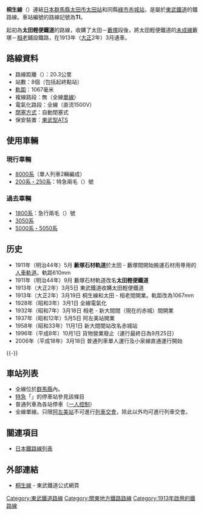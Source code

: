 {{noteTA
|G1=Railway}}
{{Infobox 鐵道路線
|日文原名=桐生線
|平假名=きりゅうせん
|羅馬拼音=Kiryū sen
|路線名稱=[[File:Tōbu_Tetsudō_Logo.svg|30px]] 桐生線
|路線顏色=#f00
|標誌=File:Tobu Isesaki Line (TI) symbol.svg
|標誌大小=40px
|圖片=Ltd. Exp. Ryomo and Mt.Akagi.jpg
|圖片大小=300px
|圖片說明=[[赤城山_(日本)|赤城山]]前方行走的特急兩毛（[[藪塚站|藪塚]]附近）
|所在地={{JPN}}[[群馬縣|群馬縣]]
|起點=[[太田站_(群馬縣)|太田站]]
|終點=[[赤城站|赤城站]]
|站數=8個
|載客量=
|每日使用人數=
|路線記號=[[File:Tobu_Isesaki_Line_(TI)_symbol.svg|20px]] TI
|通車=1911年5月（藪塚石材軌道）<br />1913年3月19日（東武桐生線）
|最終延伸=1932年3月18日
|擁有者=[[File:Tōbu_Tetsudō_Logo.svg|30px]] [[東武鐵道|東武鐵道]]
|營運者=[[File:Tōbu_Tetsudō_Logo.svg|30px]] 東武鐵道
|車輛基地=
|使用車輛=參見[[#使用車輛|使用車輛]]
|路線距離=20.3公里
|營業距離=
|軌距=1,067毫米
|軌道數量=[[單線鐵路|單線]]
|電氣化方式=[[直流電|直流電]]1,500 [[伏特|V]] [[高架電纜|高架電纜]]
|最大坡度=
|最小曲線半徑=
|閉塞方式=自動閉塞式
|保安裝置=[[自動列車停止裝置|東武形ATS]]
|最高速度=
|路線圖={{東武鐵道RDT/桐生線}}
}}
'''桐生線'''（{{jpn|j=桐生線|hg=きりゅうせん|rm=Kiryū sen|f=y}}）連結[[日本|日本]][[群馬縣|群馬縣]][[太田市|太田市]][[太田站_(群馬縣)|太田站]]和同縣[[綠市|綠市]][[赤城站|赤城站]]，是屬於[[東武鐵道|東武鐵道]]的鐵路線。車站編號的路線記號為'''TI'''。

起初為'''太田輕便鐵道'''的路線，收購了太田－[[藪塚站|藪塚]]段後，將太田輕便鐵道的[[未成線|未成線]]藪塚－[[相老站|相老]]鋪設鐵路，在1913年（[[大正|大正]]2年）3月通車。

== 路線資料 ==
* 路線距離（{{link-ja|營業距離|営業キロ}}）：20.3公里
* 站數：8個（包括起終點站）
* [[軌距|軌距]]：1067毫米
* 複線路段：無（全線[[單線鐵路|單線]]）
* 電氣化路段：全線（直流1500V）
* [[閉塞_(鐵路)|閉塞方式]]：自動閉塞式
* 保安裝置：[[自動列車停止裝置#東武鉄道TSP式（多変周式・パターン照査型）・東京都交通局T形ATS|東武型ATS]]

== 使用車輛 ==
=== 現行車輛 ===
*[[東武8000系電車|8000系]]（單人列車2輛編成）
*[[東武200系電車|200系・250系]]：特急兩毛（{{lang|ja|りょうもう}}）號

=== 過去車輛 ===
*[[東武1800系電車|1800系]]：急行兩毛（{{lang|ja|りょうもう}}）號
*[[東武3000系電車|3050系]]
*[[東武5000系電車|5000系・5050系]]

== 历史 ==
*1911年（明治44年）5月 '''藪塚石材軌道'''於太田 - 藪塚間開始搬運石材用専用的[[人車軌道|人車軌道]]。軌距610mm
*1911年（明治44年）9月 藪塚石材軌道改名'''太田輕便鐵道'''
*1913年（大正2年）3月5日 東武鐵道收購太田輕便鐵道
*1913年（大正2年）3月19日 桐生線和太田 - 相老間開業。軌距改為1067mm
*1928年（昭和3年）3月1日 全線電氣化
*1932年（昭和7年）3月18日 相老 - 新大間間（現在的赤城）間開業
*1937年（昭和12年）5月5日 阿左美站開業
*1958年（昭和33年）11月1日 新大間間站改名赤城站
*1996年（平成8年）10月1日 貨物營業廢止（運行最終日為9月25日）
*2006年（平成18年）3月18日 普通列車單人運行及小泉線直通運行開始

{{-}}
== 車站列表 ==
* 全線位於[[群馬縣|群馬縣]]內。
* [[特別急行列車|特急]]「{{link-ja|兩毛號列車|りょうもう|兩毛}}」的停車站參見該條目
* 普通列車為各站停車（[[一人控制|一人控制]]）
* 全線單線。只限[[阿左美站|阿左美站]]不可進行[[列車交會|列車交會]]，除此以外均可進行列車交會。
{{東武鐵道車站列表/桐生線}}

== 關連項目 ==
*[[日本鐵路線列表|日本鐵路線列表]]

== 外部連結 ==
*[http://www.tobu.co.jp/line/info/8/1.html 桐生線] {{Wayback|url=http://www.tobu.co.jp/line/info/8/1.html |date=20090410210813 }} - 東武鐵道公式網頁

{{桐生線}}
{{東武鐵道路線}}
{{東京大眾運輸}}
{{DEFAULTSORT:Kiryu}}
[[Category:東武鐵道路線|Category:東武鐵道路線]]
[[Category:關東地方鐵路路線|Category:關東地方鐵路路線]]
[[Category:1913年啟用的鐵路線|Category:1913年啟用的鐵路線]]